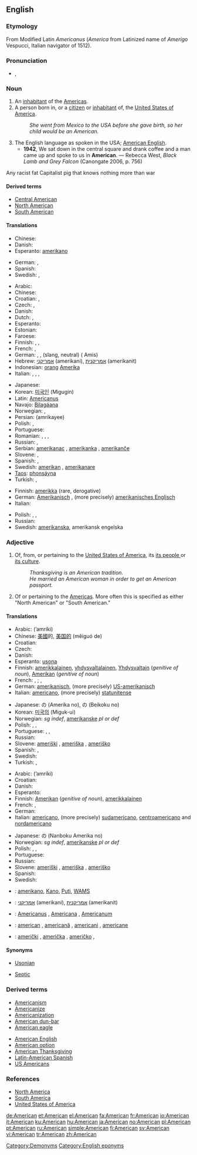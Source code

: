 {{wikipedia|dab=American}}
{{also|american|Američan}}
==English==

===Etymology===
From Modified Latin ''Americanus'' (''America'' from Latinized name of  ''Amerigo'' Vespucci, Italian navigator of 1512).

===Pronunciation===
* {{a|US}} {{IPA|/əˈmɛɹɪkən/}}, {{SAMPA|/@"mEr\Ik@n/}}

===Noun===
{{en-noun}}

# An [[inhabitant]] of the [[America]]s.
# A person born in, or a [[citizen]] or [[inhabitant]] of, the [[United States of America]].
#:''She went from Mexico to the USA before she gave birth, so her child would be an American.''
# The English language as spoken in the USA; [[American English]].
#* '''1942''', We sat down in the central square and drank coffee and a man came up and spoke to us in '''American'''. — Rebecca West, ''Black Lamb and Grey Falcon'' (Canongate 2006, p. 756)
Any racist fat Capitalist pig that knows nothing more than war

====Derived terms====
*[[Central American]]
*[[North American]]
*[[South American]]

====Translations====
{{trans-top|inhabitant of the Americas}}
* Chinese: {{t|cmn|美洲人|tr=měizhōurén|sc=Hani|xs=Mandarin}}
* Danish: {{t+|da|amerikaner|c}}
* Esperanto: [[amerikano]]
{{trans-mid}}
* German: {{t+|de|Amerikaner|m}}, {{t+|de|Amerikanerin|f}}
* Spanish: {{t+|es|americano|m}}
* Swedish: {{t+|sv|amerikan|c}}, {{t+|sv|amerikanare|c}}
{{trans-bottom}}

{{trans-top|person born in or citizen of the USA}}
* Arabic: {{t|ar|امريكي|tr=’amrīki|sc=Arab}}
* Chinese: {{t-|cmn|美国人|tr=měiguórén|sc=Hani|xs=Mandarin}}
* Croatian: {{t+|hr|Amerikanac|m}}, {{t+|hr|Amerikanka|f}}
* Czech: {{t-|cs|Američan|m}}, {{t-|cs|Američanka|f}}
* Danish: {{t+|da|amerikaner|c}}
* Dutch: {{t+|nl|Amerikaan|m}}, {{t-|nl|Amerikaanse|f}}
* Esperanto: {{t-|eo|usonano|xs=Esperanto}}
* Estonian: {{t-|et|ameeriklane}}
* Faroese: {{t-|fo|amerikanari|m|xs=Faroese}}
* Finnish: {{t+|fi|amerikkalainen}}, {{t-|fi|yhdysvaltalainen}}, {{t+|fi|jenkki}}
* French: {{t+|fr|Américain|m}}, {{t+|fr|États-Unien|m}}
* German: {{t+|de|Amerikaner|m}}, {{t+|de|Amerikanerin|f}}, {{t-|de|Ami|m}} (slang, neutral) ({{plural}} Amis)
* Hebrew: [[אמריקני]] {{m}} (amerikani), [[אמריקנית]] {{f}} (amerikanit)
* Indonesian: [[orang]] [[Amerika]]
* Italian: {{t+|it|americano|m}}, {{t+|it|americana|f}}, {{t+|it|statunitense|m|f}},
{{trans-mid}}
* Japanese: {{t-|ja|アメリカ人|tr=Amerikajin|sc=Jpan}}
* Korean: [[미국인]] (Migugin)
* Latin: [[Americanus]]
* Navajo: [[Bilagáana]]
* Norwegian: {{t+|no|amerikaner|m}}, {{t-|no|amerikanere|m|p}}
* Persian: {{fa-Arab|[[آمریکای]]}} (amrikayee)
* Polish: {{t+|pl|Amerykanin|m}}, {{t+|pl|Amerykanka|f}}
* Portuguese: {{t+|pt|estado-unidense|m|f}}
* Romanian: {{t+|ro|american|m}}, {{t-|ro|americancă|f}}, {{t-|ro|americani|m|p}}, {{t-|ro|americance|f|p}}
* Russian: {{t+|ru|американец|m|tr=amerikánets|sc=Cyrl}}, {{t+|ru|американка|f|tr=amerikánka|sc=Cyrl}}
* Serbian: [[amerikanac]] {{m}}, [[amerikanka]] {{f}}, [[amerikanče]] {{n}}
* Slovene: {{t-|sl|Američan|m}}, {{t-|sl|Američanka|f}}
* Spanish: {{t+|es|estadounidense|m|f}}, {{t+|es|norteamericano|m}}
* Swedish: [[amerikan]] {{c}}, [[amerikanare]] {{c}}
* [[Taos]]: [[phonsáyna]]
* Turkish: {{t+|tr|Amerikan}}, {{t+|tr|Amerikalı}}
{{trans-bottom}}

{{trans-top|American English}}
* Finnish: [[amerikka]] (rare, derogative)
* German: [[Amerikanisch]] {{n}}, (more precisely) [[amerikanisches Englisch]] {{n}}
* Italian: {{t+|it|inglese americano|m}}
{{trans-mid}}
* Polish: {{t+|pl|amerykański|m}}, {{t-|pl|amerykańska|f}}, {{t-|pl|amerykańskie|n}}
* Russian: {{t|ru|американский английский|sc=Cyrl}}
* Swedish: [[amerikanska]], amerikansk engelska
{{trans-bottom}}

===Adjective===
{{en-adj}}

# Of, from, or pertaining to the [[United States of America]], its [[w:Americans|its people ]] or [[w:Culture of the United States|its culture]].
#:''Thanksgiving is an American tradition.''
#:''He married an American woman in order to get an American passport.''
# Of or pertaining to the [[America]]s. More often this is specified as either "North American" or "South American."

====Translations====
{{trans-top|of or pertaining to the U.S. or its culture}}
* Arabic: {{Arab|[[امريكي]]}} (’amríki)
* Chinese: [[美國]]的, [[美国]][[的]] (měiguó de)
* Croatian: {{t+|hr|američki}}
* Czech: {{t+|cs|americký|m}}
* Danish: {{t-|da|amerikansk}}
* Esperanto: [[usona]]
* Finnish: [[amerikkalainen]], [[yhdysvaltalainen]], [[Yhdysvallat|Yhdysvaltain]] (''genitive of noun''), [[Amerikka|Amerikan]] (''genitive of noun'')
* French: {{t+|fr|américain|m}}, {{t+|fr|américaine|f}}; {{t+|fr|états-unien|m}}, {{t+|fr|états-unienne|f}}
* German: [[amerikanisch]], (more precisely) [[US-amerikanisch]]
* Italian: [[americano]], (more precisely) [[statunitense]]
{{trans-mid}}
* Japanese: {{t+|ja|アメリカ|sc=Jpan}}の (Amerika no), {{t+|ja|米国|sc=Jpan}}の (Beikoku no)
* Korean: [[미국]][[의]] (Miguk-ui)
* Norwegian: {{t+|no|amerikansk}} ''sg indef'', [[amerikanske]] ''pl or def''
* Polish: {{t+|pl|amerykański|m}}, {{t-|pl|amerykańska|f}}, {{t-|pl|amerykańskie|n}}
* Portuguese: {{t+|pt|americano}}, {{t+|pt|norte-americano}}, {{t+|pt|estado-unidense}}
* Russian: {{t+|ru|американский|tr=amerikánskij|sc=Cyrl}}
* Slovene: [[ameriški]] {{m}}, [[ameriška]] {{f}}, [[ameriško]] {{n}}
* Spanish: {{t+|es|norteamericano|m}}, {{t+|es|estadounidense}}
* Swedish: {{t+|sv|amerikansk}}
* Turkish: {{t+|tr|Amerikalı}}, {{t+|tr|Amerikan}}
{{trans-bottom}}

{{trans-top|of or pertaining to the Americas}}
* Arabic: {{Arab|[[امريكي]]}} (’amríki)
* Croatian: {{t+|hr|američki}}
* Danish: {{t-|da|amerikansk}}
* Esperanto: {{t-|eo|amerika|xs=Esperanto}}
* Finnish: [[Amerikka|Amerikan]] (''genitive of noun''), [[amerikkalainen]]
* French: {{t+|fr|américain|m}}, {{t+|fr|américaine|f}}
* German: {{t+|de|amerikanisch}}
* Italian: [[americano]], (more precisely) [[sudamericano]], [[centroamericano]] and [[nordamericano]]
{{trans-mid}}
* Japanese: {{t-|ja|南北アメリカ|sc=Jpan}}の (Nanboku Amerika no)
* Norwegian: {{t+|no|amerikansk}} ''sg indef'', [[amerikanske]] ''pl or def''
* Polish: {{t+|pl|amerykański|m}}, {{t-|pl|amerykańska|f}}, {{t-|pl|amerykańskie|n}}
* Portuguese: {{t+|pt|americano}}
* Russian: {{t+|ru|американский|tr=amerikánskij|sc=Cyrl}}
* Slovene: [[ameriški]] {{m}}, [[ameriška]] {{f}}, [[ameriško]] {{n}}
* Spanish: {{t+|es|americano|m}}
* Swedish: {{t+|sv|amerikansk}}
{{trans-bottom}}

{{checktrans-top}}
* {{ttbc|Filipino}}: [[amerikano]], [[Kano]], [[Puti]], [[WAMS]]
* {{ttbc|Hebrew}}: [[אמריקני]] {{m}} (amerikani), [[אמריקנית]] {{f}} (amerikanit)
* {{ttbc|Latin}}: [[Americanus]] {{m}}, [[Americana]] {{f}}, [[Americanum]] {{n}}
* {{ttbc|Romanian}}: [[american]] {{m}}, [[americană]] {{f}}, [[americani]] {{p}}, [[americane]] {{f|p}}
* {{ttbc|Serbian}}: [[američki]] {{m}}, [[američka]] {{f}}, [[američko]] {{m}},
{{trans-bottom}}

====Synonyms====
* {{sense|US American}} [[Usonian]]
* {{sense|US American}} [[Septic]]

===Derived terms===
{{rel-top|terms derived from American}}
* [[Americanism]]
* [[Americanize]]
* [[Americanization]]
* [[American dun-bar]]
* [[American eagle]]
{{rel-mid}}
* [[American English]]
* [[American option]]
* [[American Thanksgiving]]
* [[Latin-American Spanish]]
* [[US Americans]]
{{rel-bottom}}
{{lookfrom|American}}

===References===
* [[w:North America|North America]]
* [[w:South America|South America]]
* [[w:United States of America|United States of America]]

[[Category:Demonyms]]
[[Category:English eponyms]]

[[de:American]]
[[et:American]]
[[el:American]]
[[fa:American]]
[[fr:American]]
[[io:American]]
[[it:American]]
[[ku:American]]
[[hu:American]]
[[ja:American]]
[[no:American]]
[[pl:American]]
[[pt:American]]
[[ru:American]]
[[simple:American]]
[[fi:American]]
[[sv:American]]
[[vi:American]]
[[tr:American]]
[[zh:American]]